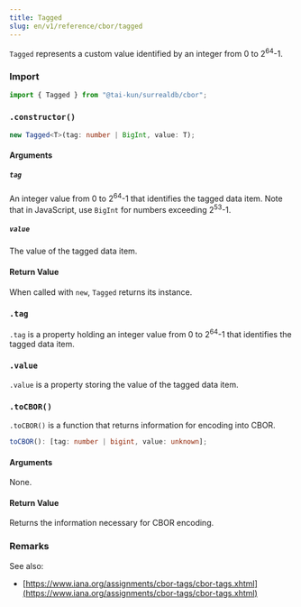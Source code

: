 ```yaml
---
title: Tagged
slug: en/v1/reference/cbor/tagged
---
```



`Tagged` represents a custom value identified by an integer from 0 to 2<sup>64</sup>-1.

### Import

```ts
import { Tagged } from "@tai-kun/surrealdb/cbor";
```

### `.constructor()`

```ts
new Tagged<T>(tag: number | BigInt, value: T);
```

#### Arguments

##### `tag`

An integer value from 0 to 2<sup>64</sup>-1 that identifies the tagged data item.  Note that in JavaScript, use `BigInt` for numbers exceeding 2<sup>53</sup>-1.

##### `value`

The value of the tagged data item.

#### Return Value

When called with `new`, `Tagged` returns its instance.


### `.tag` <Badge variant="instance" /><Badge variant="property" />

`.tag` is a property holding an integer value from 0 to 2<sup>64</sup>-1 that identifies the tagged data item.

### `.value` <Badge variant="instance" /><Badge variant="property" />

`.value` is a property storing the value of the tagged data item.

### `.toCBOR()` <Badge variant="instance" /><Badge variant="method" />

`.toCBOR()` is a function that returns information for encoding into CBOR.

```ts
toCBOR(): [tag: number | bigint, value: unknown];
```

#### Arguments

None.

#### Return Value

Returns the information necessary for CBOR encoding.

### Remarks

See also:

- [https://www.iana.org/assignments/cbor-tags/cbor-tags.xhtml](https://www.iana.org/assignments/cbor-tags/cbor-tags.xhtml)
